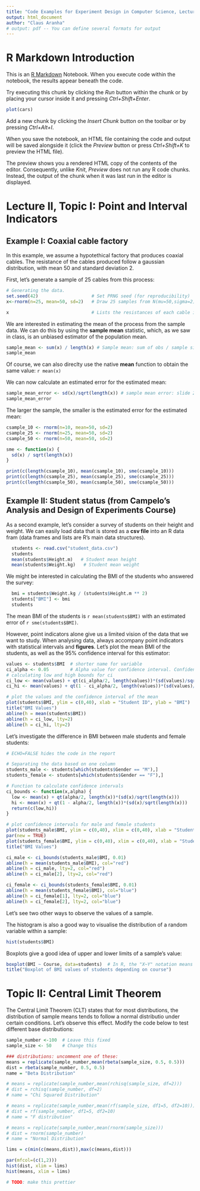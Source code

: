 ```yaml
---
title: "Code Examples for Experiment Design in Computer Science, Lecture II"
output: html_document
author: "Claus Aranha"
# output: pdf -- You can define several formats for output
---
```


# R Markdown Introduction

This is an [R Markdown](http://rmarkdown.rstudio.com) Notebook. When you execute code within the notebook, the results appear beneath the code. 

Try executing this chunk by clicking the *Run* button within the chunk or by placing your cursor inside it and pressing *Ctrl+Shift+Enter*. 

```r
plot(cars)
```

Add a new chunk by clicking the *Insert Chunk* button on the toolbar or by pressing *Ctrl+Alt+I*.

When you save the notebook, an HTML file containing the code and output will be saved alongside it (click the *Preview* button or press *Ctrl+Shift+K* to preview the HTML file).

The preview shows you a rendered HTML copy of the contents of the editor. Consequently, unlike *Knit*, *Preview* does not run any R code chunks. Instead, the output of the chunk when it was last run in the editor is displayed.

# Lecture II, Topic I: Point and Interval Indicators
## Example I: Coaxial cable factory

In this example, we assume a hypotethical factory that produces coaxial cables. The 
resistance of the cables produced follow a gaussian distribution, with mean 50 and 
standard deviation 2.

First, let's generate a sample of 25 cables from this process:

```r
# Generating the data. 
set.seed(42)                    # Set PRNG seed (for reproducibility)
x<-rnorm(n=25, mean=50, sd=2)   # Draw 25 samples from N(mu=50,sigma=2)

x                               # Lists the resistances of each cable in the sample
```

We are interested in estimating the mean of the process from the sample data. We can do this by using the **sample mean** statistic, which, as we saw in class, is an unbiased estimator of the population mean.

```r
sample_mean <- sum(x) / length(x) # Sample mean: sum of obs / sample size
sample_mean
```

Of course, we can also direclty use the native **mean** function to obtain the same value: `r mean(x)`

We can now calculate an estimated error for the estimated mean:

```r
sample_mean_error <- sd(x)/sqrt(length(x)) # sample mean error: slide 25
sample_mean_error
```

The larger the sample, the smaller is the estimated error for the estimated mean:

```r
csample_10 <- rnorm(n=10, mean=50, sd=2)
csample_25 <- rnorm(n=25, mean=50, sd=2)
csample_50 <- rnorm(n=50, mean=50, sd=2)

sme <- function(x) {
  sd(x) / sqrt(length(x))
}

print(c(length(csample_10), mean(csample_10), sme(csample_10)))
print(c(length(csample_25), mean(csample_25), sme(csample_25)))
print(c(length(csample_50), mean(csample_50), sme(csample_50)))
```

## Example II: Student status (from Campelo's Analysis and Design of Experiments Course)

As a second example, let's consider a survey of students on their height and weight. We can easily load data that is stored as a **csv file** into an R data fram (data frames and lists are R's main data structures).

```r
  students <- read.csv("student_data.csv")
  students
  mean(students$Height.m)   # Student mean height
  mean(students$Weight.kg)   # Student mean weight
```

We might be interested in calculating the BMI of the students who answered the survey:

```r
  bmi = students$Weight.kg / (students$Height.m ** 2)
  students["BMI"] <- bmi
  students
```

The mean BMI of the students is `r mean(students$BMI)` with an estimated error of `r sme(students$BMI)`.

However, point indicators alone give us a limited vision of the data that we want to study. When analysing data, always accompany point indicators with statistical intervals and **figures**. Let's plot the mean BMI of the students, as well as the 95% confidence interval for this estimator:

```r
values <- students$BMI  # shorter name for variable
ci_alpha <- 0.05        # Alpha value for confidence interval. Confidence = 1 - alpha.
# calculating low and high bounds for ci
ci_low <- mean(values) + qt(ci_alpha/2, length(values))*(sd(values)/sqrt(length(values))) 
ci_hi <- mean(values) + qt(1 - ci_alpha/2, length(values))*(sd(values)/sqrt(length(values)))

# plot the values and the confidence interval of the mean
plot(students$BMI, ylim = c(0,40), xlab = "Student ID", ylab = "BMI")
title("BMI Values")
abline(h = mean(students$BMI))
abline(h = ci_low, lty=2)
abline(h = ci_hi, lty=2)
```

Let's investigate the difference in BMI between male students and female students:

```r
# ECHO=FALSE hides the code in the report

# Separating the data based on one column
students_male <- students[which(students$Gender == "M"),]
students_female <- students[which(students$Gender == "F"),]

# Function to calculate confidence intervals
ci_bounds <- function(x,alpha) {
  low <- mean(x) + qt(alpha/2, length(x))*(sd(x)/sqrt(length(x))) 
  hi <- mean(x) + qt(1 - alpha/2, length(x))*(sd(x)/sqrt(length(x)))
  return(c(low,hi))
}

# plot confidence intervals for male and female students
plot(students_male$BMI, ylim = c(0,40), xlim = c(0,40), xlab = "Student ID", ylab = "BMI", col="red")
par(new = TRUE)
plot(students_female$BMI, ylim = c(0,40), xlim = c(0,40), xlab = "Student ID", ylab = "BMI", col="blue")
title("BMI Values")

ci_male <- ci_bounds(students_male$BMI, 0.01)
abline(h = mean(students_male$BMI), col="red")
abline(h = ci_male, lty=2, col="red")
abline(h = ci_male[2], lty=2, col="red")

ci_female <- ci_bounds(students_female$BMI, 0.01)
abline(h = mean(students_female$BMI), col="blue")
abline(h = ci_female[1], lty=2, col="blue")
abline(h = ci_female[2], lty=2, col="blue")

```

Let's see two other ways to observe the values of a sample.

The histogram is also a good way to visualise the distribution of a random variable within a sample:

```r
hist(students$BMI)
```

Boxplots give a good idea of upper and lower limits of a sample's value:

```r
boxplot(BMI ~ Course, data=students)  # In R, the "X~Y" notation means "variable X explained by variable Y"
title("Boxplot of BMI values of students depending on course")
```

# Topic II: Central Limit Theorem

The Central Limit Theorem (CLT) states that for most distributions, the distribution of sample means tends to follow a normal distributio under certain conditions. Let's observe this effect. Modify the code below to test different base distributions:

```r
sample_number <-100  # Leave this fixed
sample_size <- 50    # Change this

### distributions: uncomment one of these:
means = replicate(sample_number,mean(rbeta(sample_size, 0.5, 0.5)))
dist = rbeta(sample_number, 0.5, 0.5)
name = "Beta Distribution"

# means = replicate(sample_number,mean(rchisq(sample_size, df=2)))
# dist = rchisq(sample_number, df=2)
# name = "Chi Squared Distribution"

# means = replicate(sample_number,mean(rf(sample_size, df1=5, df2=10)))
# dist = rf(sample_number, df1=5, df2=10)
# name = "F distribution"

# means = replicate(sample_number,mean(rnorm(sample_size)))
# dist = rnorm(sample_number)
# name = "Normal Distribution"

lims = c(min(c(means,dist)),max(c(means,dist)))

par(mfcol=(c(1,2)))
hist(dist, xlim = lims)
hist(means, xlim = lims)

# TODO: make this prettier
```






